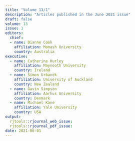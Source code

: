 ```yaml
---
title: "Volume 13/1"
description: "Articles published in the June 2021 issue"
draft: false
volume: 13
issue: 1
editors:
  chief:
  - name: Dianne Cook
    affiliation: Monash University
    country: Australia
executive:
  - name: Catherine Hurley
    affiliation: Maynooth University
    country: Ireland
  - name: Simon Urbanek
    affiliation: University of Auckland
    country: New Zealand
  - name: Gavin Simpson
    affiliation: Aarhus University
    country: Denmark
  - name: Michael Kane
    affiliation: Yale University
    country: USA
output:
  rjtools::rjournal_web_issue:
  rjtools::rjournal_pdf_issue:
date: 2021-06-01
---
```

  
  
